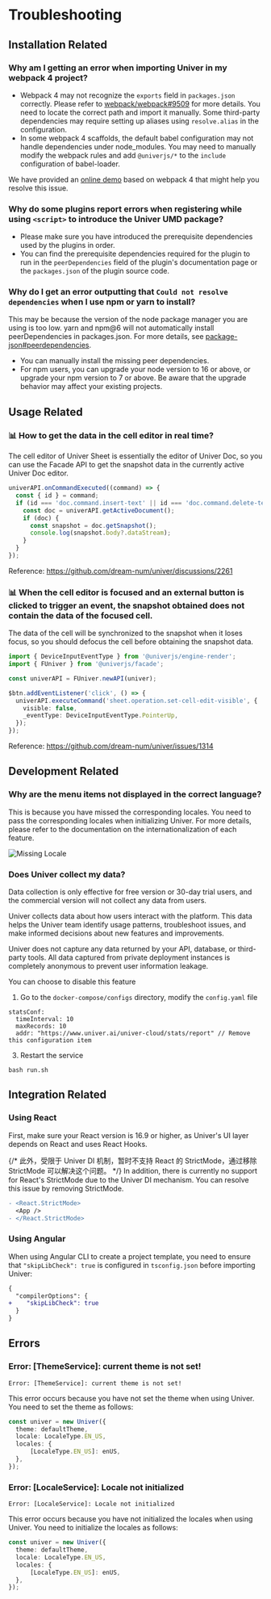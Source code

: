

# Troubleshooting

## Installation Related

### Why am I getting an error when importing Univer in my webpack 4 project?

- Webpack 4 may not recognize the `exports` field in `packages.json` correctly. Please refer to [webpack/webpack#9509](https://github.com/webpack/webpack/issues/9509) for more details. You need to locate the correct path and import it manually. Some third-party dependencies may require setting up aliases using `resolve.alias` in the configuration.
- In some webpack 4 scaffolds, the default babel configuration may not handle dependencies under node_modules. You may need to manually modify the webpack rules and add `@univerjs/*` to the `include` configuration of babel-loader.

We have provided an [online demo](/playground?title=Webpack%204) based on webpack 4 that might help you resolve this issue.

### Why do some plugins report errors when registering while using `<script>` to introduce the Univer UMD package?

- Please make sure you have introduced the prerequisite dependencies used by the plugins in order.
- You can find the prerequisite dependencies required for the plugin to run in the `peerDependencies` field of the plugin's documentation page or the `packages.json` of the plugin source code.

### Why do I get an error outputting that `Could not resolve dependencies` when I use npm or yarn to install?

This may be because the version of the node package manager you are using is too low. yarn and npm@6 will not automatically install peerDependencies in packages.json. For more details, see  [package-json#peerdependencies](https://docs.npmjs.com/cli/v10/configuring-npm/package-json#peerdependencies).

- You can manually install the missing peer dependencies.
- For npm users, you can upgrade your node version to 16 or above, or upgrade your npm version to 7 or above. Be aware that the upgrade behavior may affect your existing projects.

## Usage Related

### 📊 How to get the data in the cell editor in real time?

The cell editor of Univer Sheet is essentially the editor of Univer Doc, so you can use the Facade API to get the snapshot data in the currently active Univer Doc editor.

```typescript
univerAPI.onCommandExecuted((command) => {
  const { id } = command;
  if (id === 'doc.command.insert-text' || id === 'doc.command.delete-text') {
    const doc = univerAPI.getActiveDocument();
    if (doc) {
      const snapshot = doc.getSnapshot();
      console.log(snapshot.body?.dataStream);
    }
  }
});
```

Reference: https://github.com/dream-num/univer/discussions/2261

### 📊 When the cell editor is focused and an external button is clicked to trigger an event, the snapshot obtained does not contain the data of the focused cell.

The data of the cell will be synchronized to the snapshot when it loses focus, so you should defocus the cell before obtaining the snapshot data.

```typescript
import { DeviceInputEventType } from '@univerjs/engine-render';
import { FUniver } from '@univerjs/facade';

const univerAPI = FUniver.newAPI(univer);

$btn.addEventListener('click', () => {
  univerAPI.executeCommand('sheet.operation.set-cell-edit-visible', {
    visible: false,
    _eventType: DeviceInputEventType.PointerUp,
  });
});
```

Reference: https://github.com/dream-num/univer/issues/1314

## Development Related

### Why are the menu items not displayed in the correct language?

This is because you have missed the corresponding locales. You need to pass the corresponding locales when initializing Univer. For more details, please refer to the documentation on the internationalization of each feature.

<Image src={missingLocaleImg} alt="Missing Locale" width={300} />

### Does Univer collect my data?

<Callout type="info" emoji="ℹ️">
  Data collection is only effective for free version or 30-day trial users, and the commercial version will not collect any data from users.
</Callout>

Univer collects data about how users interact with the platform. This data helps the Univer team identify usage patterns, troubleshoot issues, and make informed decisions about new features and improvements.

Univer does not capture any data returned by your API, database, or third-party tools. All data captured from private deployment instances is completely anonymous to prevent user information leakage.

You can choose to disable this feature

1. Go to the `docker-compose/configs` directory, modify the `config.yaml` file
```
statsConf:
  timeInterval: 10
  maxRecords: 10
  addr: "https://www.univer.ai/univer-cloud/stats/report" // Remove this configuration item
```
3. Restart the service
```
bash run.sh
```


## Integration Related

### Using React

First, make sure your React version is 16.9 or higher, as Univer's UI layer depends on React and uses React Hooks.

{/* 此外，受限于 Univer DI 机制，暂时不支持 React 的 StrictMode，通过移除 StrictMode 可以解决这个问题。 */}
In addition, there is currently no support for React's StrictMode due to the Univer DI mechanism. You can resolve this issue by removing StrictMode.

```diff
- <React.StrictMode>
  <App />
- </React.StrictMode>
```

### Using Angular

When using Angular CLI to create a project template, you need to ensure that `"skipLibCheck": true` is configured in `tsconfig.json` before importing Univer:

```diff
{
  "compilerOptions": {
+    "skipLibCheck": true
  }
}
```

## Errors

### Error: [ThemeService]: current theme is not set!

```
Error: [ThemeService]: current theme is not set!
```

This error occurs because you have not set the theme when using Univer. You need to set the theme as follows:

```typescript {2}
const univer = new Univer({
  theme: defaultTheme,
  locale: LocaleType.EN_US,
  locales: {
      [LocaleType.EN_US]: enUS,
  },
});
```

### Error: [LocaleService]: Locale not initialized

```
Error: [LocaleService]: Locale not initialized
```

This error occurs because you have not initialized the locales when using Univer. You need to initialize the locales as follows:

```typescript {3-6}
const univer = new Univer({
  theme: defaultTheme,
  locale: LocaleType.EN_US,
  locales: {
      [LocaleType.EN_US]: enUS,
  },
});
```
